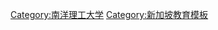 {{Navbox
| name      = 南洋理工大学
| title     = [[南洋理工大学|<span style="color:#003478;">南洋理工大学</span>]]
| basestyle = background:#C60C30; color:#003478;
| state     = <includeonly>{{{state|autocollapse}}}</includeonly>
| listclass = hlist
|image =

| group1 = 传承
| list1  =
* [[南洋大学]]{{small|（1955-1980，有争议）}}
* [[南洋理工大学|南洋理工学院]]{{small|（1981-1991）}}
* [[南洋理工大学]]{{small|（1991-）}}

| group2 = 人物
| list2  =
* [[徐冠林]]
* {{en-link|安迪博|Bertil Andersson}}
* {{le|苏布拉·苏雷什|Subra Suresh}}

| group3 = 学院与机构
| list3  =
 {{Navbox|child
|groupstyle = background:#eee; color:#003478;
|liststyle = text-align: left;
|group1 = 商学院
|list1 = 
* {{en-link|南洋商学院|Nanyang Business School}}（NBS）
|group2 = 工学院
|list2 = 
* 化学与生物医学工程学院（SCBE）
* 土木与环境工程学院（CEE）
* 电机与电子工程学院（EEE）
* 计算机科学与工程学院（SCSE）
* 材料科学与工程学院（MSE）
* 机械与宇航工程学院（MAE）
|group3 = 理学院
|list3 = 
* 生物科学学院（SBS）
* 数理科学院（SPMS）
* 亚洲环境学院（ASE）

|group4 = 文学院
|list4 = 
* 艺术、设计与媒体学院（ADM）
* 黄金辉传播与信息学院（WKWSCI）
* 人文与社会科学学院（HSS）
|group5 = 医学院
|list5 = 
* 李光前医学院（LKCSoM）
|group6 = 其他机构
|list6 = 
* {{en-link|国立教育学院|National Institute of Education}}（NIE）
* [[拉惹勒南國際研究學院]]（RSIS）
* 职业与继续教育学院（PaCE）
* 跨学科研究生院（IGS）
}}
| group4 = 科研机构
| list4  =
* [[南洋理工大学能源研究院|能源研究院]]（ERI@N）
* 新加坡地球观测与研究所
* [[南洋理工大学孔子学院|孔子学院]]
* 媒体创新研究中心（IMI）
* 南洋公共管理学院（NCPA）
* [[南洋环境与水源研究院|环境与水源研究院]]（NEWRI）
* [[南洋卫生与医药科技研究所|卫生与医药科技研究所]]（NITHM）
* 劳斯莱斯—南洋理工大学企业研究室
* 体育研究院（ISR）

| group5 = 设施
| list5  =
* {{en-link|南洋理工大学图书馆|Nanyang Technological University Libraries}}
* 华裔馆

| group6 = 相关条目
| list6  =
* [[南洋理工大学天津研究生院]]
* [[洁净科技园]]
* [[陈笃生医院]]
* {{en-link|新加坡-麻省理工联盟|Singapore–MIT alliance}}
* {{en-link|约翰内斯堡高等研究院|Johannesburg Institute for Advanced Study (JIAS)}}
* {{en-link|国防战略研究院|Institute for Defence and Strategic Studies}}
}}<noinclude>
{{collapsible option}}
[[Category:南洋理工大学]]
[[Category:新加坡教育模板]]
</noinclude>